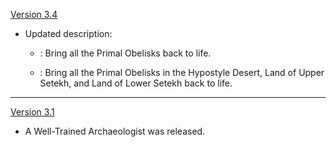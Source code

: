 {{Change History/Header}}
[[Version 3.4]]
* Updated description:
** {{Color|Old}}: Bring all the Primal Obelisks back to life.
** {{Color|New}}: Bring all the Primal Obelisks in the Hypostyle Desert, Land of Upper Setekh, and Land of Lower Setekh back to life.
----
[[Version 3.1]]
* A Well-Trained Archaeologist was released.